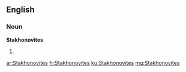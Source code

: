==English==

===Noun===
'''Stakhonovites'''

# {{plural of|[[Stakhonovite]]}}

[[ar:Stakhonovites]]
[[fr:Stakhonovites]]
[[ku:Stakhonovites]]
[[mg:Stakhonovites]]